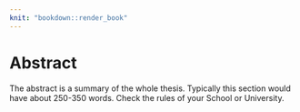 ```yaml
---
knit: "bookdown::render_book"
---
```


# Abstract {-}

The abstract is a summary of the whole thesis. Typically this section would have about 250-350 words. Check the rules of your School or University.










<!-- 
The following line is required to re-set page numbering after preliminary material. Do not remove
-->
\clearpage\pagenumbering{arabic}\setcounter{page}{0}
